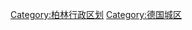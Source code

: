 {{Commonscat|Districts of Berlin}}

[[Category:柏林行政区划|Category:柏林行政区划]]
[[Category:德国城区|Category:德国城区]]